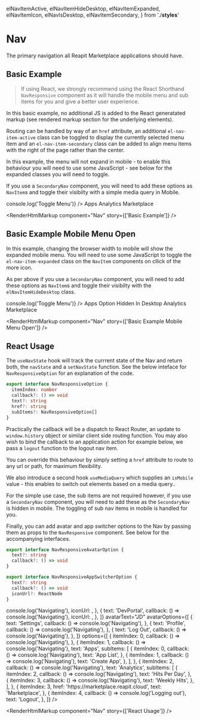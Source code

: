  elNavItemActive,
  elNavItemHideDesktop,
  elNavItemExpanded,
  elNavItemIcon,
  elNavIsDesktop,
  elNavItemSecondary,
} from './__styles__'

<Meta title="Nav" component={NavResponsive} />

# Nav

The primary navigation all Reapit Marketplace applications should have.

## Basic Example

> If using React, we strongly recommend using the React Shorthand `NavResponsive` component as it will handle the mobile menu and sub items for you and give a better user experience.

In this basic example, no additional JS is added to the React generatated markup (see rendered markup section for the underlying elements).

Routing can be handled by way of an `href` attribute, an additional `el-nav-item-active` class can be toggled to display the currently selected menu item and an `el-nav-item-secondary` class can be added to align menu items with the right of the page rather than the center.

In this example, the menu will not expand in mobile - to enable this behaviour you will need to use some JavaScript - see below for the expanded classes you will need to toggle.

If you use a `SecondaryNav` component, you will need to add these options as `NavItem`s and toggle their visibilty with a simple media query in Mobile.

<Canvas>
  <Story name="Basic Example">
    <Nav>
      <NavItem>
        <Icon height="24px" width="100px" icon="reapitLogo" />
        <Icon
          className={cx(elMlAuto, elMr2, elNavItemHideDesktop)}
          icon="more"
          intent="default"
          onClick={() => console.log('Toggle Menu')}
        />
      </NavItem>
      <NavItem className={elNavItemActive} href="https://marketplace.reapit.cloud/apps">
        Apps
      </NavItem>
      <NavItem href="https://developers.reapit.cloud/analytics">Analytics</NavItem>
      <NavItem href="https://marketplace.reapit.cloud">Marketplace</NavItem>
    </Nav>
  </Story>
</Canvas>

<RenderHtmlMarkup component="Nav" story={['Basic Example']} />

## Basic Example Mobile Menu Open

In this example, changing the browser width to mobile will show the expanded mobile menu. You will need to use some JavaScript to toggle the `el-nav-item-expanded` class on the `NavItem` components on cllick of the more icon.

As per above if you use a `SecondaryNav` component, you will need to add these options as `NavItem`s and toggle their visibilty with the `elNavItemHideDesktop` class.

<Canvas>
  <Story name="Basic Example Mobile Menu Open">
    <Nav>
      <NavItem>
        <Icon height="24px" width="100px" icon="reapitLogo" />
        <Icon
          className={cx(elMlAuto, elMr2, elNavItemHideDesktop)}
          icon="more"
          intent="default"
          onClick={() => console.log('Toggle Menu')}
        />
      </NavItem>
      <NavItem className={cx(elNavItemActive, elNavItemExpanded)} href="https://marketplace.reapit.cloud/apps">
        Apps
      </NavItem>
      <NavItem className={cx(elNavItemExpanded, elNavItemHideDesktop)} href="https://marketplace.reapit.cloud">
        Option Hidden In Desktop
      </NavItem>
      <NavItem className={elNavItemExpanded} href="https://developers.reapit.cloud/analytics">
        Analytics
      </NavItem>
      <NavItem className={elNavItemExpanded} href="https://marketplace.reapit.cloud">
        Marketplace
      </NavItem>
    </Nav>
  </Story>
</Canvas>

<RenderHtmlMarkup component="Nav" story={['Basic Example Mobile Menu Open']} />

## React Usage

<ArgsTable component={NavResponsive} />

The `useNavState` hook will track the currrent state of the Nav and return both, the `navState` and a `setNavState` function. See the below inteface for `NavResponsiveOption` for an explanation of the code.

```ts
export interface NavResponsiveOption {
  itemIndex: number
  callback?: () => void
  text?: string
  href?: string
  subItems?: NavResponsiveOption[]
}
```

Practically the callback will be a dispatch to React Router, an update to `window.history` object or similar client side routing function. You may also wish to bind the callback to an application action for example below, we pass a `logout` function to the logout nav item.

You can override this behaviour by simply setting a `href` attribute to route to any url or path, for maximum flexibility.

We also introduce a second hook `useMediaQuery` which supplies an `isMobile` value - this enables to switch out elements based on a media query..

For the simple use case, the sub items are not required however, if you use a `SecondaryNav` component, you will need to add these as the `SecondaryNav` is hidden in mobile. The toggling of sub nav items in mobile is handled for you.

Finally, you can add avatar and app switcher options to the Nav by passing them as props to the `NavResponsive` component. See below for the accompanying interfaces.

```ts
export interface NavResponsiveAvatarOption {
  text?: string
  callback?: () => void
}

export interface NavResponsiveAppSwitcherOption {
  text?: string
  callback?: () => void
  iconUrl?: ReactNode
}
```

<Canvas>
  <Story name="React Usage">
    <NavStateProvider>
      <MediaStateProvider>
        <NavResponsive
          defaultNavIndex={1}
          appSwitcherOptions={[
            {
              text: 'AppMarket',
              callback: () => console.log('Navigating'),
              iconUrl: <Icon icon="reapitLogoSmall" />,
            },
            {
              text: 'DevPortal',
              callback: () => console.log('Navigating'),
              iconUrl: <Icon icon="reapitLogoSmall" />,
            },
          ]}
          avatarText="JD"
          avatarOptions={[
            {
              text: 'Settings',
              callback: () => console.log('Navigating'),
            },
            {
              text: 'Profile',
              callback: () => console.log('Navigating'),
            },
            {
              text: 'Log Out',
              callback: () => console.log('Navigating'),
            },
          ]}
          options={[
            {
              itemIndex: 0,
              callback: () => console.log('Navigating'),
            },
            {
              itemIndex: 1,
              callback: () => console.log('Navigating'),
              text: 'Apps',
              subItems: [
                {
                  itemIndex: 0,
                  callback: () => console.log('Navigating'),
                  text: 'App List',
                },
                {
                  itemIndex: 1,
                  callback: () => console.log('Navigating'),
                  text: 'Create App',
                },
              ],
            },
            {
              itemIndex: 2,
              callback: () => console.log('Navigating'),
              text: 'Analytics',
              subItems: [
                {
                  itemIndex: 2,
                  callback: () => console.log('Navigating'),
                  text: 'Hits Per Day',
                },
                {
                  itemIndex: 3,
                  callback: () => console.log('Navigating'),
                  text: 'Weekly Hits',
                },
              ],
            },
            {
              itemIndex: 3,
              href: 'https://marketplace.reapit.cloud',
              text: 'Marketplace',
            },
            {
              itemIndex: 4,
              callback: () => console.log('Logging out'),
              text: 'Logout',
            },
          ]}
        />
      </MediaStateProvider>
    </NavStateProvider>
  </Story>
</Canvas>

<RenderHtmlMarkup component="Nav" story={['React Usage']} />
